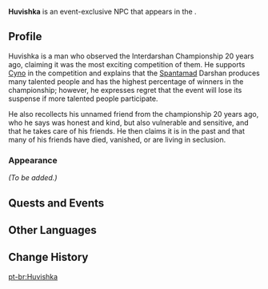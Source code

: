 {{Meta
<!-- Remove this template after adding the missing info -->
|missing_NPC_profile  = yes
<!--
|missing_NPC_idle     = yes
|missing_NPC_dialogue = yes
-->
}}
{{Character Infobox
|type             = Quest NPC
|image            = NPC Huvishka.png
|realname         = <!-- Optional, if different from in-game name -->
|deceased         = <!-- Past (for deceased prior to events of the game) or free response -->
|region           = Sumeru
|location         = Sumeru
|affiliation      = 
|title            = 

|ancestry         = <!-- Clan/family -->
|father           = 
|mother           = 
|spouse           = 
|sibling          = 
|child            = 
|relative         = 

|voiceEN          = 
|voiceCN          = 
|voiceJP          = 
|dialoguereward   = 
}}
'''Huvishka''' is an event-exclusive NPC that appears in the {{Quest|Sachin's Article}}.
<!--
==Location==
{{subst:#tag:gallery|
NPC Location {{subst:#titleparts:{{subst:PAGENAME}}}}.png{{subst:!}}{{subst:#titleparts:{{subst:PAGENAME}}}}'s location
NPC Location {{subst:#titleparts:{{subst:PAGENAME}}}} Context.png{{subst:!}}Additional context
}}
-->
==Profile==
Huvishka is a man who observed the Interdarshan Championship 20 years ago, claiming it was the most exciting competition of them. He supports [[Cyno]] in the competition and explains that the [[Spantamad]] Darshan produces many talented people and has the highest percentage of winners in the championship; however, he expresses regret that the event will lose its suspense if more talented people participate. 

He also recollects his unnamed friend from the championship 20 years ago, who he says was honest and kind, but also vulnerable and sensitive, and that he takes care of his friends. He then claims it is in the past and that many of his friends have died, vanished, or are living in seclusion. 

===Appearance===
<!--Keep appearance section short and concise. Limit to 2 paragraphs with 3-4 sentences each.-->
''(To be added.)''

==Quests and Events==
{{Quests and Events}}
<!--
==Idle Quotes==
{{Dialogue Start}}
: {{DIcon|Idle}} {{Tx}}
:: {{A|VO {{subst:#titleparts:{{subst:PAGENAME}}}} 01.ogg}} "{{Tx}}"
{{Dialogue End}}

==Dialogue==
{{Dialogue Start}}
:'''{{subst:#titleparts:{{subst:PAGENAME}}}}:''' 
:{{DIcon}}
{{Dialogue End}}
<!--
==Event Dialogue==
===Event Name===
{{Dialogue Start}}
:'''{{subst:#titleparts:{{subst:PAGENAME}}}}:'''
{{Dialogue End}}

==Trivia==
* 
-->
==Other Languages==
{{Other Languages
|default_hidden = 1
|en        = Huvishka
|zhs       = 胡维斯卡
|zhs_rm    = Húwéisīkǎ
|zht       = 胡維斯卡
|zht_rm    = Húwéisīkǎ
|ja        = フヴィシュカ
|ja_rm     = Fuvishuka
|ko        = 후비슈카
|ko_rm     = 
|es        = Huvishka
|fr        = Huvishka
|ru        = Хувишка
|th        = Huvishka
|vi        = Huvishka
|de        = Huvishka
|id        = Huvishka
|pt        = Huvishka
|tr        = Huvishka
|it        = Huvishka
}}

==Change History==
{{Change History|3.6}}
<!--
==References==
{{Reflist}}
-->

[[pt-br:Huvishka]]